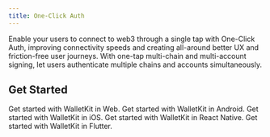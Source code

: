 ```yaml
---
title: One-Click Auth
---
```


Enable your users to connect to web3 through a single tap with One-Click Auth, improving connectivity speeds and creating all-around better UX and friction-free user journeys.
With one-tap multi-chain and multi-account signing, let users authenticate multiple chains and accounts simultaneously.

## Get Started

<CardGroup cols={2}>
  <Card title="Web" icon="browser" href="/walletkit/web/one-click-auth">
    Get started with WalletKit in Web.
  </Card>

  <Card title="Android" icon="android" href="/walletkit/android/one-click-auth">
    Get started with WalletKit in Android.
  </Card>

  <Card title="iOS" icon="apple" href="/walletkit/ios/one-click-auth">
    Get started with WalletKit in iOS.
  </Card>

  <Card title="React Native" icon="react" href="/walletkit/react-native/one-click-auth">
    Get started with WalletKit in React Native.
  </Card>

  <Card title="Flutter" icon="flutter" href="/walletkit/flutter/one-click-auth">
    Get started with WalletKit in Flutter.
  </Card>
</CardGroup>


